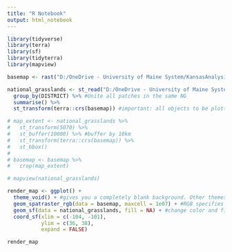 ```yaml
---
title: "R Notebook"
output: html_notebook
---
```


```r
library(tidyverse)
library(terra)
library(sf)
library(tidyterra)
library(mapview)
```

```r
basemap <- rast("D:/OneDrive - University of Maine System/KansasAnalysis/Projects/Dispersal_paper/release_site_map/esri_lightgrey_release_basemap.tif") #"D:/OneDrive - University of Maine System/MaineAnalysis/Data/basemaps/esri_lightgrey/esri_lightgrey_36_48_4326.tif"

national_grasslands <- st_read("D:/OneDrive - University of Maine System/KansasAnalysis/National_grasslands/CimCarrizoPastures.shp") %>% 
  group_by(DISTRICT) %>% #Unite all patches in the same NG
  summarise() %>% 
  st_transform(terra::crs(basemap)) #important: all objects to be plotted must be in the same spatial reference

# map_extent <- national_grasslands %>% 
#   st_transform(5070) %>% 
#   st_buffer(10000) %>% #buffer by 10km
#   st_transform(terra::crs(basemap)) %>% 
#   st_bbox()
# 
# basemap <- basemap %>% 
#   crop(map_extent)

# mapview(national_grasslands)
```

```r
render_map <- ggplot() +
  theme_void() + #gives you a completely blank background. Other themes can enable numbered axes, legends, etc.
  geom_spatraster_rgb(data = basemap, maxcell = 1e07) + #RGB specifies that the raster represents a color picture 
  geom_sf(data = national_grasslands, fill = NA) + #change color and fill using standard ggplot specifications
  coord_sf(xlim = c(-104, -101), 
           ylim = c(36, 38),
           expand = FALSE)

render_map
```

